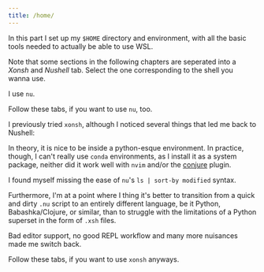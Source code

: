 ---
title: /home/
---


In this part I set up my `$HOME` directory and environment, with all the basic tools
needed to actually be able to use WSL.

<Aside>

Note that some sections in the following chapters are seperated into a _Xonsh_ and _Nushell_ tab.
Select the one corresponding to the shell you wanna use.

<Tabs syncKey="shell">

<TabItem label="Nushell">

I use `nu`.

Follow these tabs, if you want to use `nu`, too.

</TabItem>

<TabItem label="Xonsh">

I previously tried `xonsh`, although I noticed several things that led me back to Nushell:

In theory, it is nice to be inside a python-esque environment.
In practice, though, I can't really use `conda` environments, as I install it as a system package,
neither did it work well with `nvim` and/or the [conjure](https://github.com/Olical/conjure) plugin.

I found myself missing the ease of `nu`'s `ls | sort-by modified` syntax.

Furthermore, I'm at a point where I thing it's better to transition from a quick and dirty `.nu` script to an entirely different language,
be it Python, Babashka/Clojure, or similar,
than to struggle with the limitations of a Python superset in the form of `.xsh` files.

Bad editor support, no good REPL workflow and many more nuisances made me switch back.

Follow these tabs, if you want to use `xonsh` anyways.

</TabItem>

</Tabs>

</Aside>

